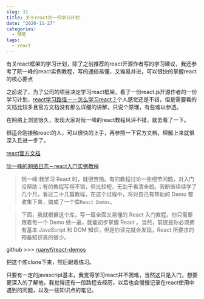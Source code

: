```yaml
---
slug: 31
title: 关于react的一份学习计划
date: "2020-11-27"
categories: 
  - 随笔
tags: 
  - react
---
```






有关react框架的学习计划，除了之前推荐的react开源作者写的学习建议，我还参考了阮一峰的react实例教程，写的通俗易懂，又难易并进，可以很快的掌握react的核心要点



之前说了，为了公司的项目决定学习react框架，看了一份react.js开源作者的一份学习计划，[react学习路径－－怎么学习react？](../20201119-react-learning-path)个人感觉还是不错，但是需要看的文档比较多且官方文档没有那么详细的讲解，只说个原理，有些难以参透。

在网络上浏览很久，发现大家对阮一峰的react教程风评不错，就去看了一下。

很适合刚接触react的人，可以很快的上手，再参照一下官方文档，理解上来就很深入且进一步了。

[react官方文档](https://react.docschina.org/docs/getting-started.html)

[阮一峰的网络日志－react入门实例教程](http://www.ruanyifeng.com/blog/2015/03/react.html)

>阮一峰:我学习 React 时，就很苦恼。有的教程讨论一些细节问题，对入门没帮助；有的教程写得不错，但比较短，无助于看清全貌。我断断续续学了几个月，看过二十几篇教程，在这个过程中，将对自己有帮助的 Demo 都收集下来，做成了一个库`React Demos`。

>下面，我就根据这个库，写一篇全面又易懂的 React 入门教程。你只需要跟着每一个 Demo 做一遍，就能初步掌握 React 。当然，前提是你必须拥有基本 JavaScript 和 DOM 知识，但是你读完就会发现，React 所要求的预备知识真的很少。

github >>> [ruanyf/react-demos](https://github.com/ruanyf/react-demos)

把这个库clone下来，然后跟着练习。

只要有一定的javascript基本，我觉得学习react并不困难，当然这只是入门，想要更深入的了解他，我觉得还有一段路程去经历，以后也会慢慢记录在react使用中遇到的问题，以及一些知识点的笔记。